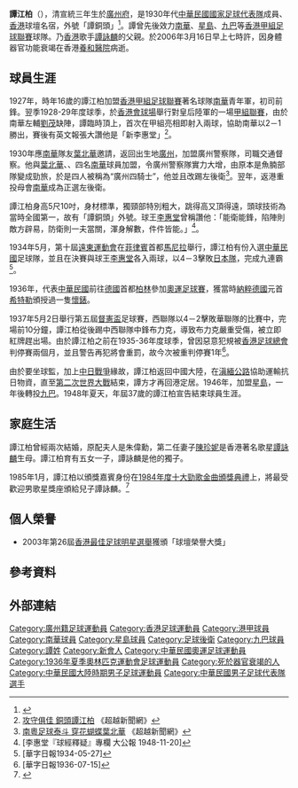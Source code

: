 {{noteTA
|G1=足球
}}
{{Football manager infobox
| playername= 譚伯江
| fullname = 譚伯江
| nickname = 譚銅頭、譚火仔
| image = 
| birth_date = {{birth date|1911|11|27}}<br>（[[宣統|宣統]]三年十月七日）
| birth_place = {{QING-1889}}[[廣州府|廣州府]]
| death_date = {{Death date and age|2006|3|16|1911|11|27}}
| death_place = {{HKG}}[[養和醫院|養和醫院]]
| height = 
| currentclub =
| position = 前鋒、後衛
| years = 1927–1930 <br> 1930–1931 <br> 1931–1936 <br> 1946–1947 <br> 1947–1948
| clubs = [[南華足球隊|南華]] <br> 廣州警察隊 <br> [[南華足球隊|南華]] <br> [[星島體育會|星島]] <br> [[九龍巴士足球隊|九巴]]
| caps(goals) = 1
| nationalyears = 1934–1936
| nationalteam = {{flagicon|ROC}} [[中華台北男子足球代表隊|中華民國]]
| nationalcaps(goals) =
}}

'''譚江柏'''（{{bd|1911年|11月27日|2006年|3月16日|catIdx=T譚}}），清宣統三年生於[[廣州府|廣州府]]，是1930年代[[中華民國|中華民國]][[中華台北男子足球代表隊|國家足球代表隊]]成員、[[香港|香港]]球壇名宿，外號「譚銅頭」<ref>{{Cite web |url=http://www.dongqiudi.com/news/42881.html |title=中國足球史話：球王李惠堂 |accessdate=2015-03-09 |archive-date=2015-04-02 |archive-url=https://web.archive.org/web/20150402113809/http://www.dongqiudi.com/news/42881.html |dead-url=no }}</ref>。譚曾先後效力[[南華足球隊|南華]]、[[星島體育會|星島]]、[[九龍巴士足球隊|九巴]]等[[香港甲組足球聯賽|香港甲組足球聯賽]]球隊。乃[[香港|香港]]歌手[[譚詠麟|譚詠麟]]的父親。於2006年3月16日早上七時許，因身體器官功能衰竭在香港[[養和醫院|養和醫院]]病逝。

==球員生涯==
1927年，時年16歲的譚江柏加盟[[香港甲組足球聯賽|香港甲組足球聯賽]]著名球隊[[南華足球隊|南華]]青年軍，初司前鋒。翌季1928-29年度球季，於[[香港足球會球場|香港會球場]]舉行對皇后陸軍的一場[[香港甲組足球聯賽|甲組聯賽]]，由於南華左輔[[劉茂|劉茂]]缺陣，譚臨時頂上，首次在甲組亮相即射入兩球，協助南華以2－1勝出，賽後有英文報張大讚他是「新李惠堂」<ref>[http://beyondnewsnet.com/20141128-tan-jiangbai/ 攻守俱佳 銅頭譚江柏] {{Wayback|url=http://beyondnewsnet.com/20141128-tan-jiangbai/ |date=20141210232857 }}《超越新聞網》</ref>。

1930年應[[南華足球隊|南華]]隊友[[葉北華|葉北華]]邀請，返回出生地[[廣州|廣州]]，加盟廣州警察隊，司職交通督察。他與[[葉北華|葉北華]]、{{le|馮景祥 (香港足球員)|Fung King Cheong|馮景祥}}、{{le|李天生 (香港足球員)|Li Tiansheng|李天生}}四名[[南華足球隊|南華]]球員加盟，令廣州警察隊實力大增，由原本是魚腩部隊變成勁旅，於是四人被稱為“廣州四騎士”，他並且改踢左後衛<ref>[http://beyondnewsnet.com/20141207-guangdong-football-king/ 南粵足球泰斗 穿花蝴蝶葉北華] {{Wayback|url=http://beyondnewsnet.com/20141207-guangdong-football-king/ |date=20150403115034 }}《超越新聞網》</ref>。翌年，返港重投母會[[南華足球隊|南華]]成為正選左後衛。

譚江柏身高5尺10吋，身材標準，獨頸部特別粗大，跳得高又頂得遠，頭球技術為當時全國第一，故有「譚銅頭」外號。球王[[李惠堂|李惠堂]]曾稱讚他：「能衛能鋒，陷陣則敵方辟易，防衛則一夫當關，渾身解數，件件皆能。」<ref>[李惠堂『球經釋疑』專欄 大公報 1948-11-20]</ref>。

1934年5月，第十屆[[遠東運動會|遠東運動會]]在[[菲律賓|菲律賓]]首都[[馬尼拉|馬尼拉]]舉行，譚江柏有份入選[[中華民國|中華民國]]足球隊，並且在決賽與球王[[李惠堂|李惠堂]]各入兩球，以4－3擊敗[[日本國家足球隊|日本隊]]，完成九連霸<ref>[華字日報1934-05-27]</ref>。

1936年，代表[[中華民國|中華民國]]前往[[納粹德國|德國]]首都[[柏林|柏林]]參加[[1936年夏季奥林匹克运动会足球比赛|奧運足球賽]]，獲當時[[納粹德國|納粹德國]]元首[[希特勒|希特勒]]頒授過一隻[[懷錶|懷錶]]。

1937年5月2日舉行第五屆[[督憲盃|督憲盃]]足球賽，西聯隊以4－2擊敗華聯隊的比賽中，完場前10分鐘，譚江柏從後踢中西聯隊中鋒布力克，導致布力克嚴重受傷，被立即紅牌趕出場。由於譚江柏之前在1935-36年度球季，曾因惡意犯規被[[香港足球總會|香港足球總會]]判停賽兩個月，並且警告再犯將會重罰，故今次被重判停賽1年<ref>[華字日報1936-07-15]</ref>。

由於要坐球監，加上[[中国抗日战争|中日戰爭]]緣故，譚江柏返回中國大陸，在[[滇緬公路|滇緬公路]]協助運輸抗日物資，直至[[第二次世界大戰|第二次世界大戰]]結束，譚方才再回港定居。1946年，加盟[[星島體育會|星島]]，一年後轉投[[九龍巴士足球隊|九巴]]。1948年夏天，年屆37歲的譚江柏宣告結束球員生涯。

==家庭生活==
譚江柏曾經兩次結婚，原配夫人是朱偉勳，第二任妻子[[陳珍妮_(譚詠麟母親)|陳珍妮]]是香港著名歌星[[譚詠麟|譚詠麟]]生母。譚江柏育有五女一子，譚詠麟是他的獨子。

1985年1月，譚江柏以頒獎嘉賓身份在[[1984年度十大勁歌金曲得獎名單|1984年度]][[十大勁歌金曲頒獎典禮|十大勁歌金曲頒獎典禮]]上，將最受歡迎男歌星獎座頒給兒子譚詠麟。<ref>{{cite video|url=https://www.youtube.com/watch?v=sBIYT9MR0Ag |title=譚詠麟 (탐알란, Alan Tam) - 十大勁歌金曲歌曲欄 (1984－1995年)|accessdate=2016年9月25日}}</ref>

==個人榮譽==
* 2003年第26屆[[香港最佳足球明星選舉|香港最佳足球明星選舉]]獲頒「球壇榮譽大獎」

==參考資料==
{{reflist}}

==外部連結==
{{1936年夏季奧林匹克運動會足球比賽中華民國參賽名單}}

{{Authority control}}
{{DEFAULTSORT:Tan Jiang Bai}}
[[Category:廣州籍足球運動員|Category:廣州籍足球運動員]]
[[Category:香港足球運動員|Category:香港足球運動員]]
[[Category:港甲球員|Category:港甲球員]]
[[Category:南華球員|Category:南華球員]]
[[Category:星島球員|Category:星島球員]]
[[Category:足球後衛|Category:足球後衛]]
[[Category:九巴球員|Category:九巴球員]]
[[Category:譚姓|Category:譚姓]]
[[Category:新會人|Category:新會人]]
[[Category:中華民國奧運足球運動員|Category:中華民國奧運足球運動員]]
[[Category:1936年夏季奧林匹克運動會足球運動員|Category:1936年夏季奧林匹克運動會足球運動員]]
[[Category:死於器官衰竭的人|Category:死於器官衰竭的人]]
[[Category:中華民國大陸時期男子足球運動員|Category:中華民國大陸時期男子足球運動員]]
[[Category:中華民國男子足球代表隊選手|Category:中華民國男子足球代表隊選手]]